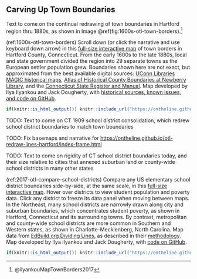 ## Carving Up Town Boundaries {#carving}

Text to come on the continual redrawing of town boundaries in Hartford region thru 1880s, as shown in Image \@ref(fig:1600s-otl-town-borders).^[@ilyankouMapTownBorders2017]

(ref:1600s-otl-town-borders) Scroll down (or click the narrative and use keyboard down arrow) in this [full-size interactive map](https://ontheline.github.io/otl-town-borders/index-caption.html) of town borders in Hartford County, Connecticut. From the early 1600s to the late 1880s, local and state government divided the region into 29 separate towns as the European settler population grew. Boundaries shown here are not exact, but approximated from the best available digital sources: [UConn Libraries MAGIC historical maps](http://magic.lib.uconn.edu), [Atlas of Historical County Boundaries at Newberry Library](http://publications.newberry.org/ahcbp/pages/Connecticut.html), and the [Connecticut State Register and Manual](http://www.ct.gov/sots/cwp/view.asp?a=3188&q=392440). Map developed by Ilya Ilyankou and Jack Dougherty, with [historical sources, known issues, and code on GitHub](https://github.com/ontheline/otl-town-borders/).

<!-- set iframe height to 600px in custom-scripts.html -->
```r
if(knitr::is_html_output()) knitr::include_url("https://ontheline.github.io/otl-town-borders/") else knitr::include_graphics("images/1600s-otl-town-borders.jpg")
```

<!-- Move this into Divided School Districts chapter 2.5? -->
TODO: Text to come on CT 1909 school district consolidation, which redrew school district boundaries to match town boundaries


TODO: Fix basemaps and narrative for <https://ontheline.github.io/otl-redraw-lines-hartford/index-frame.html>

TODO: Text to come on rigidity of CT school district boundaries today, and their size relative to cities that annexed suburban land or county-wide school districts in many other states

(ref:2017-otl-compare-school-districts) Compare any US elementary school district boundaries side-by-side, at the same scale, in this [full-size interactive map](https://ontheline.github.io/otl-compare-school-districts/index-caption.html). Hover over districts to view student population and poverty data. Click any district to freeze its data panel when moving between maps. In the Northeast, many school districts are narrowly drawn along city and suburban boundaries, which concentrates student poverty, as shown in Hartford, Connecticut and its surrounding towns. By contrast, metropolitan and county-wide school districts are more common in Southern and Western states, as shown in Charlotte-Mecklenberg, North Carolina. Map data from [EdBuild.org Dividing Lines](https://edbuild.org/content/dividing-lines/main), as described in their [methodology](https://edbuild.org/content/dividing-lines/main/methodology). Map developed by Ilya Ilyankou and Jack Dougherty, with [code on GitHub](http://github.com/ontheline/otl-compare-school-districts).

<!-- set iframe height to 600px in custom-scripts.html -->
```r
if(knitr::is_html_output()) knitr::include_url("https://ontheline.github.io/otl-compare-school-districts/") else knitr::include_graphics("images/2017-otl-compare-school-districts.png")
```
